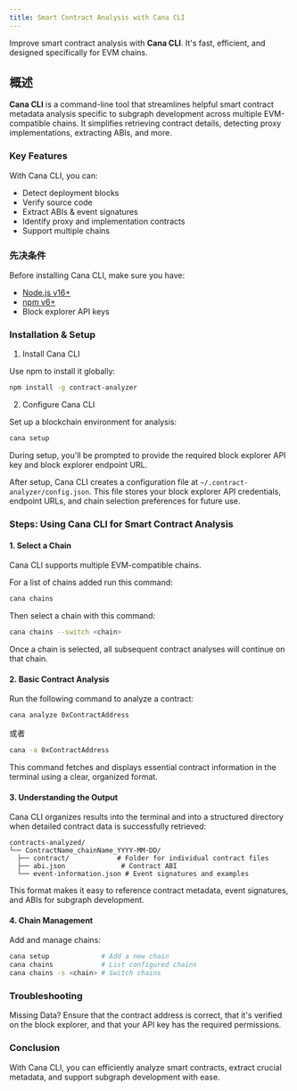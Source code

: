 ```yaml
---
title: Smart Contract Analysis with Cana CLI
---
```


Improve smart contract analysis with **Cana CLI**. It's fast, efficient, and designed specifically for EVM chains.

## 概述

**Cana CLI** is a command-line tool that streamlines helpful smart contract metadata analysis specific to subgraph development across multiple EVM-compatible chains. It simplifies retrieving contract details, detecting proxy implementations, extracting ABIs, and more.

### Key Features

With Cana CLI, you can:

- Detect deployment blocks
- Verify source code
- Extract ABIs & event signatures
- Identify proxy and implementation contracts
- Support multiple chains

### 先决条件

Before installing Cana CLI, make sure you have:

- [Node.js v16+](https://nodejs.org/en)
- [npm v6+](https://docs.npmjs.com/cli/v11/commands/npm-install)
- Block explorer API keys

### Installation & Setup

1. Install Cana CLI

Use npm to install it globally:

```bash
npm install -g contract-analyzer
```

2. Configure Cana CLI

Set up a blockchain environment for analysis:

```bash
cana setup
```

During setup, you'll be prompted to provide the required block explorer API key and block explorer endpoint URL.

After setup, Cana CLI creates a configuration file at `~/.contract-analyzer/config.json`. This file stores your block explorer API credentials, endpoint URLs, and chain selection preferences for future use.

### Steps: Using Cana CLI for Smart Contract Analysis

#### 1. Select a Chain

Cana CLI supports multiple EVM-compatible chains.

For a list of chains added run this command:

```bash
cana chains
```

Then select a chain with this command:

```bash
cana chains --switch <chain>
```

Once a chain is selected, all subsequent contract analyses will continue on that chain.

#### 2. Basic Contract Analysis

Run the following command to analyze a contract:

```bash
cana analyze 0xContractAddress
```

或者

```bash
cana -a 0xContractAddress
```

This command fetches and displays essential contract information in the terminal using a clear, organized format.

#### 3. Understanding the Output

Cana CLI organizes results into the terminal and into a structured directory when detailed contract data is successfully retrieved:

```
contracts-analyzed/
└── ContractName_chainName_YYYY-MM-DD/
  ├── contract/            # Folder for individual contract files
  ├── abi.json              # Contract ABI
  └── event-information.json # Event signatures and examples
```

This format makes it easy to reference contract metadata, event signatures, and ABIs for subgraph development.

#### 4. Chain Management

Add and manage chains:

```bash
cana setup             # Add a new chain
cana chains            # List configured chains
cana chains -s <chain> # Switch chains
```

### Troubleshooting

Missing Data? Ensure that the contract address is correct, that it's verified on the block explorer, and that your API key has the required permissions.

### Conclusion

With Cana CLI, you can efficiently analyze smart contracts, extract crucial metadata, and support subgraph development with ease.
